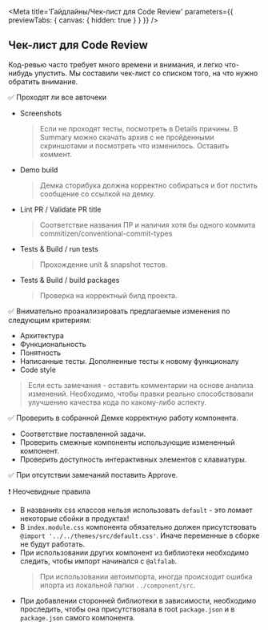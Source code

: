 
<Meta
    title='Гайдлайны/Чек-лист для Code Review'
    parameters={{ previewTabs: { canvas: { hidden: true } } }}
/>

## Чек-лист для Code Review

Код-ревью часто требует много времени и внимания, и легко что-нибудь упустить. 
Мы составили чек-лист со списком того, на что нужно обратить внимание.

✅ Проходят ли все авточеки
- Screenshots
    > Если не проходят тесты, посмотреть в Details причины. В Summary можно скачать архив с не пройденными скриншотами и посмотреть что изменилось. Оставить коммент.
- Demo build  
    > Демка сторибука должна корректно собираться и бот постить сообщение со ссылкой на демку. 
- Lint PR / Validate PR title 
    > Соответствие названия ПР и наличия хотя бы одного коммита commitizen/conventional-commit-types
- Tests & Build / run tests
    > Прохождение unit & snapshot тестов.
- Tests & Build / build packages
    > Проверка на корректный билд проекта.

✅  Внимательно проанализировать предлагаемые изменения по следующим критериям: 
- Архитектура
- Функциональность 
- Понятность 
- Написанные тесты. Дополненные тесты к новому функционалу 
- Сode style

> Если есть замечания - оставить комментарии на основе анализа изменений. 
Необходимо, чтобы правки реально способствовали улучшению качества кода по какому-либо аспекту.

✅  Проверить в собранной Демке корректную работу компонента.
- Соответствие поставленной задачи. 
- Проверить смежные компоненты использующие измененный компонент.
- Проверить доступность интерактивных элементов с клавиатуры.

✅ При отсутствии замечаний поставить Approve.


❗ Неочевидные правила
- В названиях css классов нельзя использовать `default` - это ломает некоторые сбойки в продуктах!
- В `index.module.css` компонента обязательно должен присутствовать `@import '../../themes/src/default.css'`. 
Иначе переменные в сборке не будут работать.
- При использовании других компонент из библиотеки необходимо следить, 
чтобы импорт начинался с `@alfalab`.
  > При использовании автоимпорта, иногда происходит ошибка ипорта из локальной папки `../component/src`.
- При добавлении сторонней библиотеки в зависимости, необходимо проследить, чтобы она присутствовала в root `package.json` и в `package.json` самого компонента.